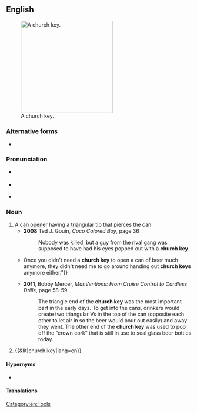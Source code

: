 {{also|churchkey}}

==English==
{{was wotd|2011|December|4}}
{{wikipedia}}
[[Image:Churchkey01.jpg|thumb|250px|A church key.]]

===Alternative forms===
* {{l|en|churchkey}}

===Pronunciation===
* {{a|UK}} {{IPA|/ˈtʃəːtʃ.ki/|lang=en}}
* {{a|US}} {{IPA|/ˈtʃɝtʃ.ki/|lang=en}}
* {{audio|en-au-church key.ogg|Audio (AU)|lang=en}}

===Noun===
{{en-noun}}

# A [[can opener]] having a [[triangular]] tip that pierces the can.
#* '''2008''' Ted J. Gouin, ''Coco Colored Boy'', page 36
#*: Nobody was killed, but a guy from the rival gang was supposed to have had his eyes popped out with a '''church key'''.
#* {{quote-text|year=2009|author=Jim Lehrer|title=Eureka: A Novel|page=81|passage="{{...}}Once you didn't need a '''church key''' to open a can of beer much anymore, they didn't need me to go around handing out '''church keys''' anymore either."}}
#* '''2011''', Bobby Mercer, ''ManVentions: From Cruise Control to Cordless Drills'', page 58-59
#*: The triangle end of the '''church key''' was the most important part in the early days. To get into the cans, drinkers would create two triangular Vs in the top of the can (opposite each other to let air in so the beer would pour out easily) and away they went. The other end of the '''church key''' was used to pop off the “crown cork” that is still in use to seal glass beer bottles today.
# {{&lit|church|key|lang=en}}

====Hypernyms====
* {{l|en|can opener}}

====Translations====
{{trans-top|can opener having a triangular tip that pierces the can}}
{{trans-mid}}
{{trans-bottom}}

[[Category:en:Tools]]
